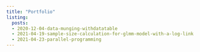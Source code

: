 ```yaml
---
title: "Portfolio"
listing:
  posts:
  - 2020-12-04-data-munging-withdatatable
  - 2021-04-19-sample-size-calculation-for-glmm-model-with-a-log-link
  - 2021-04-23-parallel-programming
---
```


